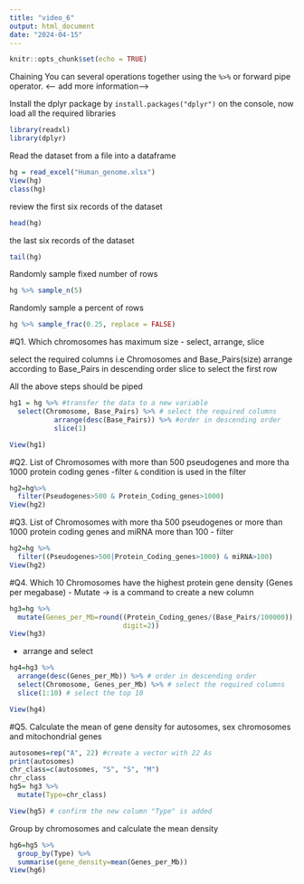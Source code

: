 ```yaml
---
title: "video_6"
output: html_document
date: "2024-04-15"
---
```


```r
knitr::opts_chunk$set(echo = TRUE)
```

Chaining 
You can several operations together using the `%>%` or forward pipe operator. <-- add more information-->

Install the dplyr package by `install.packages("dplyr")` on the console, now load all the required libraries 
```r
library(readxl)
library(dplyr)
```

Read the dataset from a file into a dataframe
```r
hg = read_excel("Human_genome.xlsx")
View(hg)
class(hg)
```

review the first six records of the dataset 
```r
head(hg)
```
 
 the last six records of the dataset
```r
tail(hg)
```
 
Randomly sample fixed number of rows 
```r
hg %>% sample_n(5)
```
 
Randomly sample a percent of rows
```r
hg %>% sample_frac(0.25, replace = FALSE)
```

#Q1. Which chromosomes has maximum size
- select, arrange, slice 

select the required columns i.e Chromosomes and Base_Pairs(size)
arrange according to Base_Pairs in descending order 
slice to select the first row 

All the above steps should be piped
```r
hg1 = hg %>% #transfer the data to a new variable
  select(Chromosome, Base_Pairs) %>% # select the required columns 
           arrange(desc(Base_Pairs)) %>% #order in descending order
           slice(1)

View(hg1)
```

#Q2. List of Chromosomes with more than 500 pseudogenes and more tha 1000 protein coding genes 
-filter 
`&` condition is used in the filter 

```r
hg2=hg%>%
  filter(Pseudogenes>500 & Protein_Coding_genes>1000)
View(hg2)
```

#Q3. List of Chromosomes with more tha 500 pseudogenes or more than 1000 protein coding genes and miRNA more than 100
- filter
```r
hg2=hg %>% 
  filter((Pseudogenes>500|Protein_Coding_genes>1000) & miRNA>100)
View(hg2)
```

#Q4. Which 10 Chromosomes have the highest protein gene density (Genes per megabase)
- Mutate -> is a command to create a new column 
```r
hg3=hg %>%
  mutate(Genes_per_Mb=round((Protein_Coding_genes/(Base_Pairs/100000)),
                            digit=2))
View(hg3)
```

- arrange and select 
```r
hg4=hg3 %>%
  arrange(desc(Genes_per_Mb)) %>% # order in descending order 
  select(Chromosome, Genes_per_Mb) %>% # select the required columns 
  slice(1:10) # select the top 10

View(hg4)
```

#Q5. Calculate the mean of gene density for autosomes, sex chromosomes and mitochondrial genes 
```r
autosomes=rep("A", 22) #create a vector with 22 As
print(autosomes)
chr_class=c(autosomes, "S", "S", "M")
chr_class
hg5= hg3 %>%
  mutate(Type=chr_class)

View(hg5) # confirm the new column "Type" is added
```

Group by chromosomes and calculate the mean density 
```r
hg6=hg5 %>% 
  group_by(Type) %>%
  summarise(gene_density=mean(Genes_per_Mb))
View(hg6)
```

